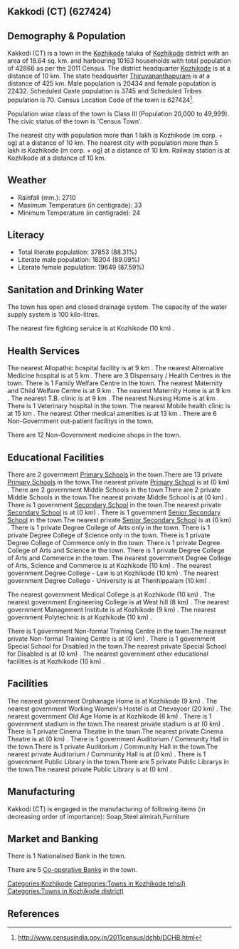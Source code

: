 {{Infobox settlement
| name=Kakkodi (CT)
| native_name=
| native_name_lang=
| other_name=
| nickname=
| settlement_type=Town
| image_skyline=
| image_alt=
| image_caption=
| pushpin_map=India Kerala
| pushpin_label_position=right
| pushpin_map_alt=
| pushpin_map_caption=Location in Kerala, India
| latd=
| latm=
| lats=
| latNS=
| longd=
| longm=
| longs=
| longEW=
| coordinates_display=inline,title
| subdivision_type=Country
| subdivision_name={{flag|India}}
| subdivision_type1=[[States and territories of India|State]]
| subdivision_name1=Kerala 
| subdivision_type2=[[List of districts of India|District]]
| subdivision_name2=Kozhikode
| subdivision_type3=Tahsil
| subdivision_name3=Kozhikode
| website=
| established_title=<!-- Established -->
| established_date=
| founder=
| named_for=
| government_type=
| governing_body=
| unit_pref=Metric
| area_footnotes=
| area_rank=
| area_total_km2=18.64
| elevation_footnotes=
| elevation_m=
| population_total=42866
| population_as_of=2011
| population_rank=
| population_density_km2=2299
| population_demonym=
| population_footnotes=
| demographics_type1=Languages=
| demographics1_title1=Official=
| demographics1_info1=[[Malayalam language|Malayalam]]
| timezone1=[[Indian Standard Time|IST]]
| utc_offset1==+5:30
| postal_code_type=[[Postal Index Number|PIN]]
| postal_code=
| area_code_type=Telephone code
| area_code=
| registration_plate=
| blank1_name_sec1=Nearest city
| blank1_info_sec1=[[Kozhikode (m corp. + og)]]
| blank2_name_sec1=[[Human sex ratio|Sex ratio]]
| blank2_info_sec1=1097
| blank3_name_sec1=Literacy
| blank3_info_sec1=88.31%
| blank1_name_sec2=[[2011 Census of India|2011 census]] code
| blank1_info_sec2=627424
| footnotes=
}}

== Kakkodi (CT) (627424) ==

== Demography & Population ==

Kakkodi (CT) is a town in the [[Kozhikode]] taluka of [[Kozhikode]] district with an area of 18.64 sq. km. and harbouring 10163 households with total population of 42866 as per the 2011 Census. The district headquarter [[Kozhikode]] is at a distance of 10 km. The state headquarter [[Thiruvananthapuram]] is at a distance of 425 km. Male population is 20434 and female population is 22432. Scheduled Caste population is 3745 and Scheduled Tribes population is 70. Census Location Code of the town is 627424<ref>http://www.censusindia.gov.in/2011census/dchb/DCHB.html</ref>.

Population wise class of the town is Class III (Population 20,000 to 49,999).
The civic status of the town is 'Census Town'.

The nearest city with population more than 1 lakh is Kozhikode (m corp. + og) at a distance of 10 km. The nearest city with population more than 5 lakh is Kozhikode (m corp. + og) at a distance of 10 km. Railway station is at Kozhikode at a distance of 10 km.


== Weather ==  
* Rainfall (mm.): 2710 
* Maximum Temperature (in centigrade): 33
* Minimum Temperature (in centigrade): 24


== Literacy ==  
* Total literate population: 37853 (88.31%)
* Literate male population: 18204 (89.09%)
* Literate female population: 19649 (87.59%)


== Sanitation and Drinking Water ==  
The town has open and closed drainage system.
The capacity of the water supply system is 100 kilo-litres.

The nearest fire fighting service is at Kozhikode (10 km) .


== Health Services ==
The nearest Allopathic hospital facility is at 9 km .
The nearest Alternative Medicine hospital is at 5 km .
There are 3 Dispensary / Health Centres in the town.
There is 1 Family Welfare Centre in the town.
The nearest Maternity and Child Welfare Centre is at 9 km .
The nearest Maternity Home is at 9 km .
The nearest T.B. clinic is at 9 km .
The nearest Nursing Home is at  km .
There is 1 Veterinary hospital in the town.
The nearest Mobile health clinic is at 15 km .
The nearest Other medical amenities is at 13 km .
There are 6 Non-Government out-patient facilitys in the town.


There are 12 Non-Government medicine shops in the town.


== Educational Facilities ==
There are 2 government [[Primary School]]s in the town.There are 13 private [[Primary School]]s in the town.The nearest private [[Primary School]] is at  (0 km) .
There are 2 government Middle Schools in the town.There are 2 private Middle Schools in the town.The nearest private Middle School is at  (0 km) .
There is 1 government [[Secondary School]] in the town.The nearest private [[Secondary School]] is at  (0 km) .
There is 1 government [[Senior Secondary School]] in the town.The nearest private [[Senior Secondary School]] is at  (0 km) .
There is 1 private Degree College of Arts only in the town. 
There is 1 private Degree College of Science only in the town. 
There is 1 private Degree College of Commerce only in the town. 
There is 1 private Degree College of Arts and Science in the town. 
There is 1 private Degree College of Arts and Commerce in the town. 
The nearest government Degree College of Arts, Science and Commerce is at Kozhikode (10 km) .
The nearest government Degree College - Law is at Kozhikode (10 km) .
The nearest government Degree College - University is at Thenhippalam (10 km) .
 
The nearest government Medical College is at Kozhikode (10 km) .
The nearest government Engineering College is at West hill (8 km) .
The nearest government Management Institute is at Kozhikode (9 km) .
The nearest government Polytechnic is at Kozhikode (10 km) .
 
There is 1 government Non-formal Training Centre in the town.The nearest private Non-formal Training Centre is at  (0 km) .
There is 1 government Special School for Disabled in the town.The nearest private Special School for Disabled is at  (0 km) .
The nearest government other educational facilities is at Kozhikode (10 km) .


== Facilities ==
The nearest government Orphanage Home is at Kozhikode (9 km) .
The nearest government Working Women's Hostel is at Chevayoor (20 km) .
The nearest government Old Age Home is at Kozhikode (6 km) .
There is 1 government stadium in the town.The nearest private stadium is at  (0 km) .
There is 1 private Cinema Theatre in the town.The nearest private Cinema Theatre is at  (0 km) .
There is 1 government Auditorium / Community Hall in the town.There is 1 private Auditorium / Community Hall in the town.The nearest private Auditorium / Community Hall is at  (0 km) .
There is 1 government Public Library in the town.There are 5 private Public Librarys in the town.The nearest private Public Library is at  (0 km) .


== Manufacturing ==
Kakkodi (CT) is engaged in the manufacturing of following items (in decreasing order of importance): Soap,Steel almirah,Furniture


== Market and Banking ==
There is 1 Nationalised Bank in the town.

There are 5 [[Co-operative Bank]]s in the town.




[[Categories:Kozhikode]]
[[Categories:Towns in Kozhikode tehsil)]]
[[Categories:Towns in Kozhikode district)]]


== References ==
{{Reflist}}


